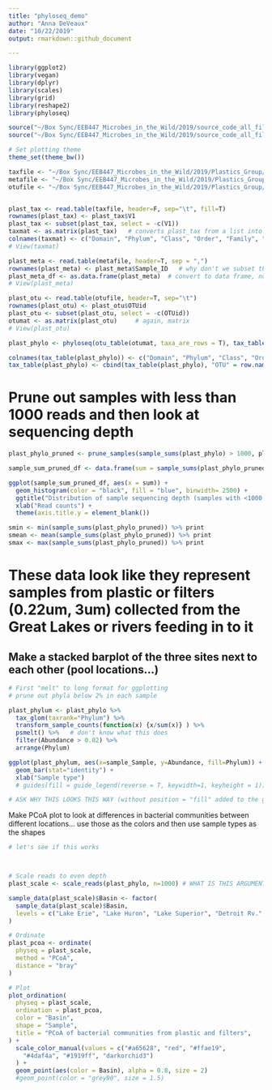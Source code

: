 ```yaml
---
title: "phyloseq_demo"
author: "Anna DeVeaux"
date: "10/22/2019"
output: rmarkdown::github_document

---
```


```r
library(ggplot2)
library(vegan)
library(dplyr)
library(scales)
library(grid)
library(reshape2)
library(phyloseq)

source("~/Box Sync/EEB447_Microbes_in_the_Wild/2019/source_code_all_files/Final_PAFL_Trophicstate-master/Functions_PAFL.R", local = TRUE)
source("~/Box Sync/EEB447_Microbes_in_the_Wild/2019/source_code_all_files/miseqR.R", local=TRUE)

# Set plotting theme
theme_set(theme_bw())

```

```r

taxfile <- "~/Box Sync/EEB447_Microbes_in_the_Wild/2019/Plastics_Group/final.FWDB.Silva.taxonomy.tsv_ed"
metafile <- "~/Box Sync/EEB447_Microbes_in_the_Wild/2019/Plastics_Group/Erie-Plastics_New_Metadata.csv"
otufile <- "~/Box Sync/EEB447_Microbes_in_the_Wild/2019/Plastics_Group/FinalOTUs.otu.table"


plast_tax <- read.table(taxfile, header=F, sep="\t", fill=T)
rownames(plast_tax) <- plast_tax$V1
plast_tax <- subset(plast_tax, select = -c(V1))
taxmat <- as.matrix(plast_tax)   # converts plast_tax from a list into a matrix
colnames(taxmat) <- c("Domain", "Phylum", "Class", "Order", "Family", "Genus", "Species", "Subspecies")
# View(taxmat)

plast_meta <- read.table(metafile, header=T, sep = ",")
rownames(plast_meta) <- plast_meta$Sample_ID   # why don't we subset this out after making it row names?
plast_meta_df <- as.data.frame(plast_meta)  # convert to data frame, not matrix, b/c data =/= numerical
# View(plast_meta)

plast_otu <- read.table(otufile, header=T, sep="\t")
rownames(plast_otu) <- plast_otu$OTUid
plast_otu <- subset(plast_otu, select = -c(OTUid))
otumat <- as.matrix(plast_otu)     # again, matrix
# View(plast_otu)

```

```r

plast_phylo <- phyloseq(otu_table(otumat, taxa_are_rows = T), tax_table(taxmat), sample_data(plast_meta_df))

colnames(tax_table(plast_phylo)) <- c("Domain", "Phylum", "Class", "Order", "Family", "Genus", "Species", "Subspecies")
tax_table(plast_phylo) <- cbind(tax_table(plast_phylo), "OTU" = row.names(tax_table(plast_phylo)))

```

# Prune out samples with less than 1000 reads and then look at sequencing depth
```r

plast_phylo_pruned <- prune_samples(sample_sums(plast_phylo) > 1000, plast_phylo)

sample_sum_pruned_df <- data.frame(sum = sample_sums(plast_phylo_pruned))

ggplot(sample_sum_pruned_df, aes(x = sum)) +
  geom_histogram(color = "black", fill = "blue", binwidth= 2500) +
  ggtitle("Distribution of sample sequencing depth (samples with <1000 reads excluded)") +
  xlab("Read counts") +
  theme(axis.title.y = element_blank())

```

```r

smin <- min(sample_sums(plast_phylo_pruned)) %>% print
smean <- mean(sample_sums(plast_phylo_pruned)) %>% print
smax <- max(sample_sums(plast_phylo_pruned)) %>% print
```

# These data look like they represent samples from plastic or filters (0.22um, 3um) collected from the Great Lakes or rivers feeding in to it

## Make a stacked barplot of the three sites next to each other (pool locations...)
```r

# First "melt" to long format for ggplotting
# prune out phyla below 2% in each sample

plast_phylum <- plast_phylo %>%
  tax_glom(taxrank="Phylum") %>%
  transform_sample_counts(function(x) {x/sum(x)} ) %>%
  psmelt() %>%   # don't know what this does
  filter(Abundance > 0.02) %>%
  arrange(Phylum)

ggplot(plast_phylum, aes(x=sample_Sample, y=Abundance, fill=Phylum)) + 
  geom_bar(stat="identity") +
  xlab("Sample type")
  # guides(fill = guide_legend(reverse = T, keywidth=1, keyheight = 1))

# ASK WHY THIS LOOKS THIS WAY (without position = "fill" added to the geom_bar command)  

```

Make PCoA plot to look at differences in bacterial communities between different locations... use those as the colors and then use sample types as the shapes
```r

# let's see if this works



# Scale reads to even depth
plast_scale <- scale_reads(plast_phylo, n=1000) # WHAT IS THIS ARGUMENT n????? I set a random one

sample_data(plast_scale)$Basin <- factor(
  sample_data(plast_scale)$Basin,
  levels = c("Lake Erie", "Lake Huron", "Lake Superior", "Detroit Rv.", "Lake St. Clair", "Niagara Rv.")
)

# Ordinate
plast_pcoa <- ordinate(
  physeq = plast_scale,
  method = "PCoA",
  distance = "bray"
)

# Plot
plot_ordination(
  physeq = plast_scale,
  ordination = plast_pcoa,
  color = "Basin",
  shape = "Sample",
  title = "PCoA of bacterial communities from plastic and filters",
) +
  scale_color_manual(values = c("#a65628", "red", "#ffae19",
    "#4daf4a", "#1919ff", "darkorchid3")
  ) +
  geom_point(aes(color = Basin), alpha = 0.8, size = 2)
  #geom_point(color = "grey90", size = 1.5)

```
